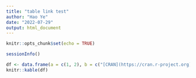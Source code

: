 ```yaml
---
title: "table link test"
author: "Hao Ye"
date: "2022-07-29"
output: html_document
---
```


```r
knitr::opts_chunk$set(echo = TRUE)
```

```r
sessionInfo()
```


```r
df <- data.frame(a = c(1, 2), b = c("[CRAN](https://cran.r-project.org)", "https://github.com"))
knitr::kable(df)
```